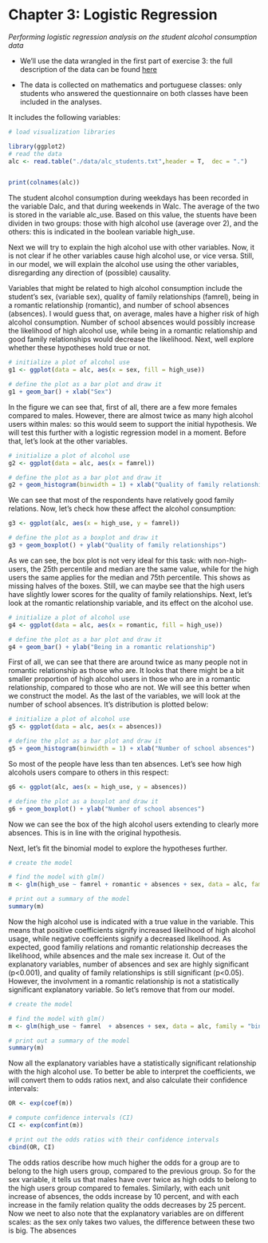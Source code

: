 # Chapter 3: Logistic Regression

*Performing logistic regression analysis on the student alcohol consumption data*


- We'll use the data wrangled in the first part of exercise 3: the full description of the data can be found [here](https://archive.ics.uci.edu/ml/datasets/STUDENT+ALCOHOL+CONSUMPTION)


- The data is collected on mathematics and portuguese classes: only students who answered the questionnaire on both classes have been included in the analyses.

It includes the following variables:


```r

# load visualization libraries

library(ggplot2)
# read the data
alc <- read.table("./data/alc_students.txt",header = T,  dec = ".")


print(colnames(alc))

```
 
 The student alcohol consumption during weekdays has been recorded in the variable Dalc, and that during weekends in Walc. The average of the two is stored in the variable alc_use. Based on this value, the stuents have been dividen in two groups: those with high alcohol use (average over 2), and the others: this is indicated in the boolean variable high_use.
 
 Next we will try to explain the high alcohol use with other variables. Now, it is not clear if he other variables cause high alcohol use, or vice versa. Still, in our model, we will explain the alcohol use using the other variables, disregarding any direction of (possible) causality. 
 
 Variables that might be related to high alcohol consumption include the student's sex, (variable sex), quality of family relationships (famrel), being in a romantic relationship (romantic), and number of school absences (absences). I would guess that, on average, males have a higher risk of high alcohol consumption. Number of school absences would possibly increase the likelihood of high alcohol use, while being in a romantic relationship and good family relationships would decrease the likelihood. Next, well explore whether these hypotheses hold true or not. 
 
 
```r


# initialize a plot of alcohol use
g1 <- ggplot(data = alc, aes(x = sex, fill = high_use))

# define the plot as a bar plot and draw it
g1 + geom_bar() + xlab("Sex")

```
 
 In the figure we can see that, first of all, there are a few more females compared to males. However, there are almost twice as many high alcohol users within males: so this would seem to support the initial hypothesis. We will test this further with a logistic regression model in a moment. Before that, let's look at the other variables. 
 
```r


# initialize a plot of alcohol use
g2 <- ggplot(data = alc, aes(x = famrel))

# define the plot as a bar plot and draw it
g2 + geom_histogram(binwidth = 1) + xlab("Quality of family relationships")

```
 
 We can see that most of the respondents have relatively good family relations. Now, let's check how these affect the alcohol consumption: 
 
```r



g3 <- ggplot(alc, aes(x = high_use, y = famrel))

# define the plot as a boxplot and draw it
g3 + geom_boxplot() + ylab("Quality of family relationships")


```
 
 As we can see, the box plot is not very ideal for this task: with non-high-users, the 25th percentile and median are the same value, while for the high users the same applies for the median and 75th percentile. This shows as missing halves of the boxes. Still, we can maybe see that the high users have slightly lower scores for the quality of family relationships. Next, let's look at the romantic relationship variable, and its effect on the alcohol use.

```r


# initialize a plot of alcohol use
g4 <- ggplot(data = alc, aes(x = romantic, fill = high_use))

# define the plot as a bar plot and draw it
g4 + geom_bar() + ylab("Being in a romantic relationship")

```

First of all, we can see that there are around twice as many people not in romantic relationship as those who are. It looks that there might be a bit smaller proportion of high alcohol users in those who are in a romantic relationship, compared to those who are not. We will see this better when we construct the model. As the last of the variables, we will look at the number of school absences. It's distribution is plotted below:

```r


# initialize a plot of alcohol use
g5 <- ggplot(data = alc, aes(x = absences))

# define the plot as a bar plot and draw it
g5 + geom_histogram(binwidth = 1) + xlab("Number of school absences")

```
 
So most of the people have less than ten absences. Let's see how high alcohols users compare to others in this respect:
 
```r


g6 <- ggplot(alc, aes(x = high_use, y = absences))

# define the plot as a boxplot and draw it
g6 + geom_boxplot() + ylab("Number of school absences")


```

Now we can see the box of the high alcohol users extending to clearly more absences. This is in line with the original hypothesis.

Next, let's fit the binomial model to explore the hypotheses further. 

```r
# create the model

# find the model with glm()
m <- glm(high_use ~ famrel + romantic + absences + sex, data = alc, family = "binomial")

# print out a summary of the model
summary(m)


```

Now the high alcohol use is indicated with a true value in the variable. This means that positive coefficients signify increased likelihood of high alcohol usage, while negative coeffcients signify a decreased likelihood. As expected, good familiy relations and romantic relationship decreases the likelihood, while absences and the male sex increase it. Out of the explanatory variables, number of absences and sex are highly significant (p<0.001), and quality of family relationships is still significant (p<0.05). However, the involvment in a romantic relationship is not a statistically significant explanatory variable. So let's remove that from our model.


```r
# create the model

# find the model with glm()
m <- glm(high_use ~ famrel  + absences + sex, data = alc, family = "binomial")

# print out a summary of the model
summary(m)


```


Now all the explanatory variables have a statistically significant relationship with the high alcohol use. To better be able to interpret the coefficients, we will convert them to odds ratios next, and also calculate their confidence intervals:



```r
OR <- exp(coef(m))

# compute confidence intervals (CI)
CI <- exp(confint(m))

# print out the odds ratios with their confidence intervals
cbind(OR, CI)


```

The odds ratios describe how much higher the odds for a group are to belong to the high users group, compared to the previous group. So for the sex variable, it tells us that males have over twice as high odds to belong to the high users group compared to females. Similarly, with each unit increase of absences, the odds increase by 10 percent, and with each increase in the family relation quality the odds decreases by 25 percent. Now we neet to also note that the explanatory variables are on different scales: as the sex only takes two values, the difference between these two is big. The absences 

 